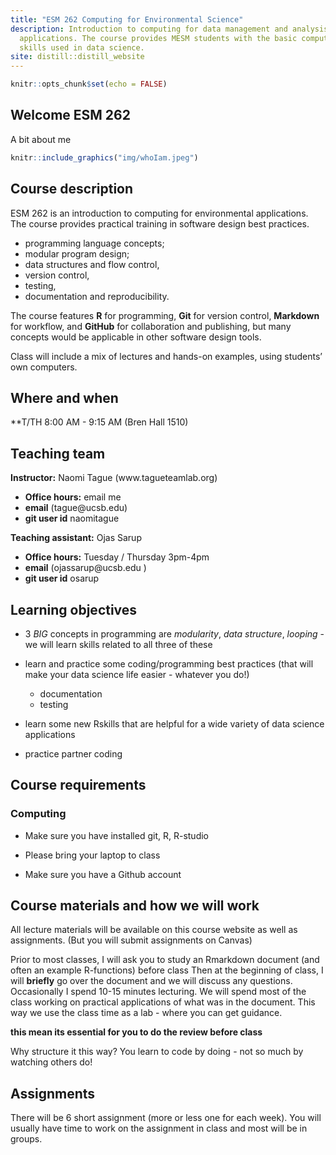 ```yaml
---
title: "ESM 262 Computing for Environmental Science"
description: Introduction to computing for data management and analysis for environmental
  applications. The course provides MESM students with the basic computing and programming
  skills used in data science.
site: distill::distill_website
---
```


```r
knitr::opts_chunk$set(echo = FALSE)
```


## Welcome ESM 262

A bit about me


```r


knitr::include_graphics("img/whoIam.jpeg")
```




## Course description

ESM 262 is an introduction to computing for environmental applications. The course provides practical training in software design best practices. 

+ programming language concepts; 
+ modular program design; 
+ data structures and flow control, 
+ version control, 
+ testing, 
+ documentation and reproducibility. 

The course features **R** for programming, **Git** for version control, **Markdown** for workflow, and **GitHub** for collaboration and publishing, but many concepts would be applicable in other software design tools.


Class will include a mix of lectures and hands-on examples, using students' own computers.

## Where and when
**T/TH 8:00 AM - 9:15 AM (Bren Hall 1510)


## Teaching team

**Instructor:** Naomi Tague (www.tagueteamlab.org)

-   **Office hours:** email me
-   **email**  (tague@ucsb.edu)
-   **git user id** naomitague

**Teaching assistant:** Ojas Sarup


-   **Office hours:**  Tuesday / Thursday 3pm-4pm
-   **email** (ojassarup@ucsb.edu )
-   **git user id** osarup



## Learning objectives

- 3 *BIG* concepts in programming are *modularity*, *data structure*, *looping* - we will learn skills related to all three of these

- learn and practice some coding/programming best practices (that will make your data science life easier - whatever you do!)
  - documentation
  - testing

- learn some new Rskills that are helpful for a wide variety of data science applications

- practice partner coding


## Course requirements

### Computing

-   Make sure you have installed git, R, R-studio

-   Please bring your laptop to class

-   Make sure you have a Github account

## Course materials and how we will work

All lecture materials will be available on this course website as well as assignments. (But you will submit assignments on Canvas)

Prior to most classes,  I will ask you to study an Rmarkdown document (and often an example R-functions) before class
Then at the beginning of class, I will **briefly** go over the document and we will discuss any questions. Occasionally I spend 10-15 minutes lecturing. We will spend most of the class working on practical applications of what was in the document.  This way we use the class time as a lab - where you can get guidance.  

**this mean its essential for you to do the review before class **

Why structure it this way?
You learn to code by doing - not so much by watching others do!


## Assignments

There will be 6 short assignment (more or less one for each week). You will usually have time to work on the assignment in class and most will be in groups. 

